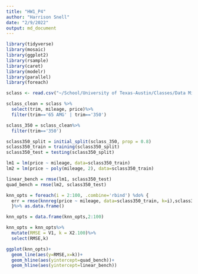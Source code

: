 ```yaml
---
title: "HW1_P4"
author: "Harrison Snell"
date: "2/9/2022"
output: md_document
---
```




```r
library(tidyverse)
library(mosaic)
library(ggplot2)
library(rsample)
library(caret)
library(modelr)
library(parallel)
library(foreach)

sclass <- read.csv("~/School/University of Texas-Austin/Classes/Data Mining/Data/sclass.csv")

sclass_clean = sclass %>%
  select(trim, mileage, price)%>%
  filter(trim=='65 AMG' | trim=='350')

sclass_350 = sclass_clean%>%
  filter(trim=='350')

sclass350_split = initial_split(sclass_350, prop = 0.8)
sclass350_train = training(sclass350_split)
sclass350_test = testing(sclass350_split)

lm1 = lm(price ~ mileage, data=sclass350_train)
lm2 = lm(price ~ poly(mileage, 2), data=sclass350_train)

linear_bench = rmse(lm1, sclass350_test)
quad_bench = rmse(lm2, sclass350_test)

knn_opts = foreach(i = 2:100, .combine='rbind') %do% {
  err = rmse(knnreg(price ~ mileage, data=sclass350_train, k=i),sclass350_test)
  }%>% as.data.frame()

knn_opts = data.frame(knn_opts,2:100)

knn_opts = knn_opts%>%
  mutate(RMSE = V1, k = X2.100)%>%
  select(RMSE,k)

ggplot(knn_opts)+
  geom_line(aes(y=RMSE,x=k))+
  geom_hline(aes(yintercept=quad_bench))+
  geom_hline(aes(yintercept=linear_bench))


```
